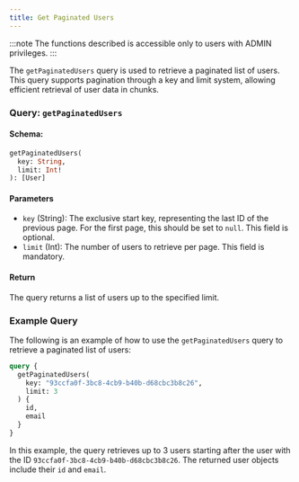 ```yaml
---
title: Get Paginated Users
---
```



:::note
The functions described is accessible only to users with ADMIN privileges.
:::

The `getPaginatedUsers` query is used to retrieve a paginated list of users. This query supports pagination through a key and limit system, allowing efficient retrieval of user data in chunks.

### Query: `getPaginatedUsers`

#### Schema:
```graphql
getPaginatedUsers(
  key: String,
  limit: Int!
): [User]
```

#### Parameters

- `key` (String): The exclusive start key, representing the last ID of the previous page. For the first page, this should be set to `null`. This field is optional.
- `limit` (Int): The number of users to retrieve per page. This field is mandatory.

#### Return

The query returns a list of users up to the specified limit.

### Example Query

The following is an example of how to use the `getPaginatedUsers` query to retrieve a paginated list of users:

```graphql
query {
  getPaginatedUsers(
    key: "93ccfa0f-3bc8-4cb9-b40b-d68cbc3b8c26",
    limit: 3
  ) {
    id,
    email
  }
}
```

In this example, the query retrieves up to 3 users starting after the user with the ID `93ccfa0f-3bc8-4cb9-b40b-d68cbc3b8c26`. The returned user objects include their `id` and `email`.